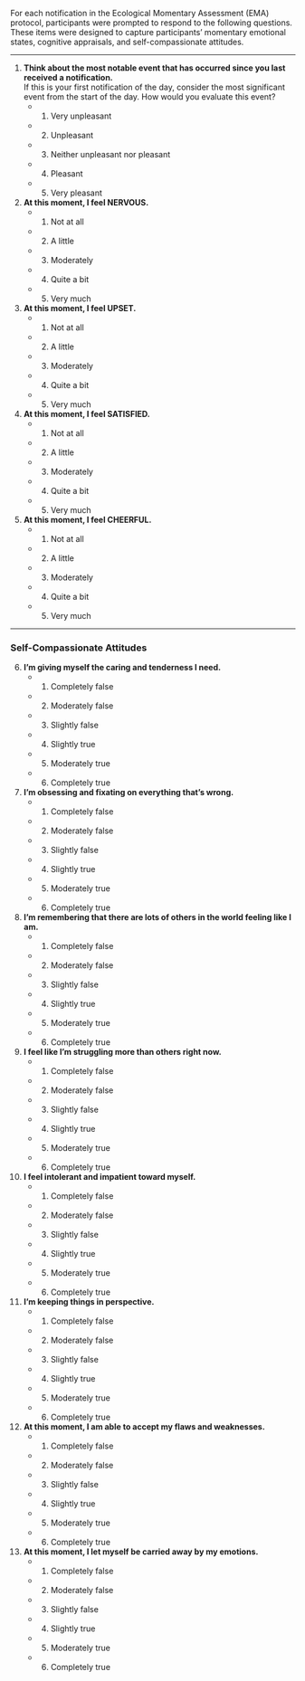 For each notification in the Ecological Momentary Assessment (EMA) protocol, participants were prompted to respond to the following questions. These items were designed to capture participants' momentary emotional states, cognitive appraisals, and self-compassionate attitudes.

---

1. **Think about the most notable event that has occurred since you last received a notification.**  
   If this is your first notification of the day, consider the most significant event from the start of the day. How would you evaluate this event?  
   - 1) Very unpleasant  
   - 2) Unpleasant  
   - 3) Neither unpleasant nor pleasant  
   - 4) Pleasant  
   - 5) Very pleasant  

2. **At this moment, I feel NERVOUS.**  
   - 1) Not at all  
   - 2) A little  
   - 3) Moderately  
   - 4) Quite a bit  
   - 5) Very much  

3. **At this moment, I feel UPSET.**  
   - 1) Not at all  
   - 2) A little  
   - 3) Moderately  
   - 4) Quite a bit  
   - 5) Very much  

4. **At this moment, I feel SATISFIED.**  
   - 1) Not at all  
   - 2) A little  
   - 3) Moderately  
   - 4) Quite a bit  
   - 5) Very much  

5. **At this moment, I feel CHEERFUL.**  
   - 1) Not at all  
   - 2) A little  
   - 3) Moderately  
   - 4) Quite a bit  
   - 5) Very much  

---

### Self-Compassionate Attitudes

6. **I’m giving myself the caring and tenderness I need.**  
   - 1) Completely false  
   - 2) Moderately false  
   - 3) Slightly false  
   - 4) Slightly true  
   - 5) Moderately true  
   - 6) Completely true  

7. **I’m obsessing and fixating on everything that’s wrong.**  
   - 1) Completely false  
   - 2) Moderately false  
   - 3) Slightly false  
   - 4) Slightly true  
   - 5) Moderately true  
   - 6) Completely true  

8. **I’m remembering that there are lots of others in the world feeling like I am.**  
   - 1) Completely false  
   - 2) Moderately false  
   - 3) Slightly false  
   - 4) Slightly true  
   - 5) Moderately true  
   - 6) Completely true  

9. **I feel like I’m struggling more than others right now.**  
   - 1) Completely false  
   - 2) Moderately false  
   - 3) Slightly false  
   - 4) Slightly true  
   - 5) Moderately true  
   - 6) Completely true  

10. **I feel intolerant and impatient toward myself.**  
    - 1) Completely false  
    - 2) Moderately false  
    - 3) Slightly false  
    - 4) Slightly true  
    - 5) Moderately true  
    - 6) Completely true  

11. **I’m keeping things in perspective.**  
    - 1) Completely false  
    - 2) Moderately false  
    - 3) Slightly false  
    - 4) Slightly true  
    - 5) Moderately true  
    - 6) Completely true  

12. **At this moment, I am able to accept my flaws and weaknesses.**  
    - 1) Completely false  
    - 2) Moderately false  
    - 3) Slightly false  
    - 4) Slightly true  
    - 5) Moderately true  
    - 6) Completely true  

13. **At this moment, I let myself be carried away by my emotions.**  
    - 1) Completely false  
    - 2) Moderately false  
    - 3) Slightly false  
    - 4) Slightly true  
    - 5) Moderately true  
    - 6) Completely true  
